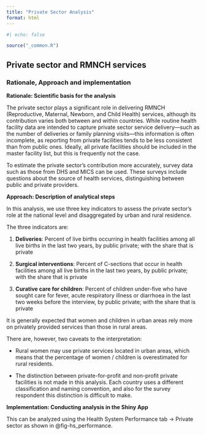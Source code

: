 ```yaml
---
title: "Private Sector Analysis"
format: html
---
```


```r
#| echo: false

source("_common.R")
```

## Private sector and RMNCH services

### Rationale, Approach and implementation

**Rationale: Scientific basis for the analysis**

The private sector plays a significant role in delivering RMNCH (Reproductive, Maternal, Newborn, and Child Health) services, although its contribution varies both between and within countries. While routine health facility data are intended to capture private sector service delivery—such as the number of deliveries or family planning visits—this information is often incomplete, as reporting from private facilities tends to be less consistent than from public ones. Ideally, all private facilities should be included in the master facility list, but this is frequently not the case.

To estimate the private sector’s contribution more accurately, survey data such as those from DHS and MICS can be used. These surveys include questions about the source of health services, distinguishing between public and private providers.

**Approach: Description of analytical steps**

In this analysis, we use three key indicators to assess the private sector’s role at the national level and disaggregated by urban and rural residence.

The three indicators are:

1.  **Deliveries**: Percent of live births occurring in health facilities among all live births in the last two years, by public private; with the share that is private

2.  **Surgical interventions**: Percent of C-sections that occur in health facilities among all live births in the last two years, by public private; with the share that is private

3.  **Curative care for children**: Percent of children under-five who have sought care for fever, acute respiratory illness or diarrhoea in the last two weeks before the interview, by public private; with the share that is private

It is generally expected that women and children in urban areas rely more on privately provided services than those in rural areas.

There are, however, two caveats to the interpretation:

-   Rural women may use private services located in urban areas, which means that the percentage of women / children is overestimated for rural residents.

-   The distinction between private-for-profit and non-profit private facilities is not made in this analysis. Each country uses a different classification and naming convention, and also for the survey respondent this distinction is difficult to make.

**Implementation: Conducting analysis in the Shiny App**

This can be analyzed using the Health System Performance tab -\> Private sector as shown in @fig-hs_performance.
